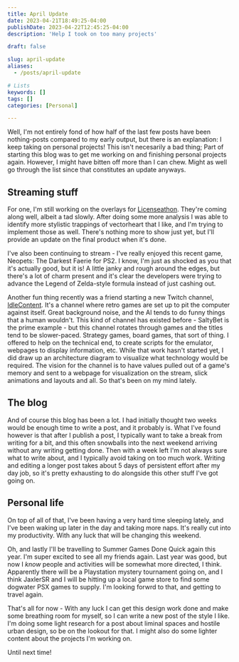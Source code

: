 ```yaml
---
title: April Update
date: 2023-04-21T18:49:25-04:00
publishDate: 2023-04-22T12:45:25-04:00
description: 'Help I took on too many projects'

draft: false

slug: april-update
aliases:
  - /posts/april-update

# Lists
keywords: []
tags: []
categories: [Personal]

---
```

Well, I'm not entirely fond of how half of the last few posts have been nothing-posts compared to my early output, but there is an explanation: I keep taking on personal projects! This isn't necesarily a bad thing; Part of starting this blog was to get me working on and finishing personal projects again. However, I might have bitten off more than I can chew. Might as well go through the list since that constitutes an update anyways.

## Streaming stuff
For one, I'm still working on the overlays for [Licenseathon](https://www.licenseathon.live). They're coming along well, albeit a tad slowly. After doing some more analysis I was able to identify more stylistic trappings of vectorheart that I like, and I'm trying to implement those as well. There's nothing more to show just yet, but I'll provide an update on the final product when it's done.

I've also been continuing to stream - I've really enjoyed this recent game, Neopets: The Darkest Faerie for PS2. I know, I'm just as shocked as you that it's actually good, but it is! A little janky and rough around the edges, but there's a lot of charm present and it's clear the developers were trying to advance the Legend of Zelda-style formula instead of just cashing out.

Another fun thing recently was a friend starting a new Twitch channel, [IdleContent](https://www.twitch.tv/IdleContent). It's a channel where retro games are set up to pit the computer against itself. Great background noise, and the AI tends to do funny things that a human wouldn't. This kind of channel has existed before - SaltyBet is the prime example - but this channel rotates through games and the titles tend to be slower-paced. Strategy games, board games, that sort of thing. I offered to help on the technical end, to create scripts for the emulator, webpages to display information, etc. While that work hasn't started yet, I did draw up an architecture diagram to visualize what technology would be required. The vision for the channel is to have values pulled out of a game's memory and sent to a webpage for visualization on the stream, slick animations and layouts and all. So that's been on my mind lately.

## The blog
And of course this blog has been a lot. I had initially thought two weeks would be enough time to write a post, and it probably is. What I've found however is that after I publish a post, I typically want to take a break from writing for a bit, and this often snowballs into the next weekend arriving without any writing getting done. Then with a week left I'm not always sure what to write about, and I typically avoid taking on too much work. Writing and editing a longer post takes about 5 days of persistent effort after my day job, so it's pretty exhausting to do alongside this other stuff I've got going on.

## Personal life
On top of all of that, I've been having a very hard time sleeping lately, and I've been waking up later in the day and taking more naps. It's really cut into my productivity. With any luck that will be changing this weekend.

Oh, and lastly I'll be travelling to Summer Games Done Quick again this year. I'm super excited to see all my friends again. Last year was good, but now I _know_ people and activities will be somewhat more directed, I think. Apparently there will be a Playstation mystery tournament going on, and I think JaxlerSR and I will be hitting up a local game store to find some dogwater PSX games to supply. I'm looking forwrd to that, and getting to travel again.

That's all for now - With any luck I can get this design work done and make some breathing room for myself, so I can write a new post of the style I like. I'm doing some light research for a post about liminal spaces and hostile urban design, so be on the lookout for that. I might also do some lighter content about the projects I'm working on.

Until next time!
